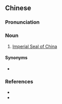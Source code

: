 ==Chinese==
{{zh-forms|s=传国玺|type=21}}

===Pronunciation===
{{zh-pron
|m=chuánguóxǐ
|cat=n
}}

===Noun===
{{zh-noun}}

# [[w:Imperial Seal of China|Imperial Seal of China]]

====Synonyms====
* {{zh-l|傳國玉璽}}

===References===
* {{pedialite|傳國璽|lang=zh}}
* {{pedialite|Imperial Seal of China}}
